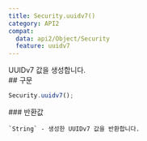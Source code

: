 ```yaml
---
title: Security.uuidv7()
category: API2
compat:
  data: api2/Object/Security
  feature: uuidv7
---
```


<Section>
  UUIDv7 값을 생성합니다.
</Section>
<Section>
  ## 구문

  ~~~js
  Security.uuidv7();
  ~~~

  <Section>
    ### 반환값

    `String` - 생성한 UUIDv7 값을 반환합니다.
  </Section>
</Section>